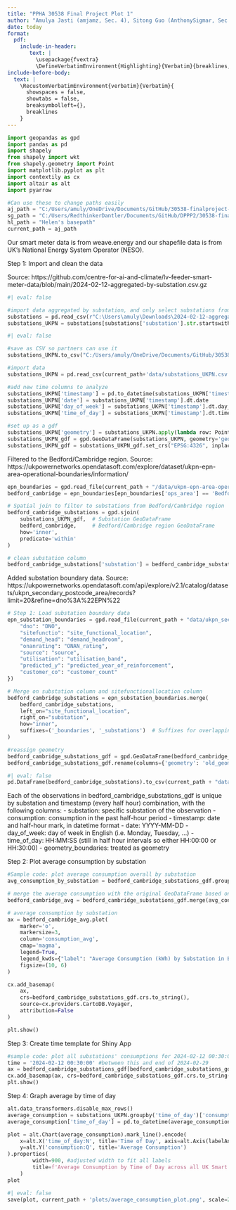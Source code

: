 ```yaml
---
title: "PPHA 30538 Final Project Plot 1"
author: "Amulya Jasti (amjamz, Sec. 4), Sitong Guo (AnthonySigmar, Sec. 4), Helen Liu (helenriv, Sec. 3)"
date: today
format: 
  pdf:
    include-in-header: 
       text: |
         \usepackage{fvextra}
         \DefineVerbatimEnvironment{Highlighting}{Verbatim}{breaklines,commandchars=\\\{\}}
include-before-body:
  text: |
    \RecustomVerbatimEnvironment{verbatim}{Verbatim}{
      showspaces = false,
      showtabs = false,
      breaksymbolleft={},
      breaklines
    }
---
```


```python
import geopandas as gpd
import pandas as pd
import shapely
from shapely import wkt
from shapely.geometry import Point
import matplotlib.pyplot as plt
import contextily as cx
import altair as alt
import pyarrow
```

```python
#Can use these to change paths easily
aj_path = "C:/Users/amuly/OneDrive/Documents/GitHub/30538-finalproject-smartmeters/"
sg_path = "C:/Users/RedthinkerDantler/Documents/GitHub/DPPP2/30538-finalproject-smartmeters/"
hl_path = "Helen's basepath"
current_path = aj_path
```

Our smart meter data is from weave.energy and our shapefile data is from UK's National Energy System Operator (NESO).

Step 1: Import and clean the data

Source: https://github.com/centre-for-ai-and-climate/lv-feeder-smart-meter-data/blob/main/2024-02-12-aggregated-by-substation.csv.gz

```python
#| eval: false

#import data aggregated by substation, and only select substations from UKPN
substations = pd.read_csv(r"C:\Users\amuly\Downloads\2024-02-12-aggregated-by-substation.csv\2024-02-12-aggregated-by-substation.csv")
substations_UKPN = substations[substations['substation'].str.startswith('UKPN', na=False)]
```

```python
#| eval: false

#save as CSV so partners can use it
substations_UKPN.to_csv("C:/Users/amuly/OneDrive/Documents/GitHub/30538-finalproject-smartmeters/data/substations_UKPN.csv", index=False)
```

```python
#import data
substations_UKPN = pd.read_csv(current_path+'data/substations_UKPN.csv')

#add new time columns to analyze
substations_UKPN['timestamp'] = pd.to_datetime(substations_UKPN['timestamp'])
substations_UKPN['date'] = substations_UKPN['timestamp'].dt.date
substations_UKPN['day_of_week'] = substations_UKPN['timestamp'].dt.day_name()
substations_UKPN['time_of_day'] = substations_UKPN['timestamp'].dt.time

#set up as a gdf
substations_UKPN['geometry'] = substations_UKPN.apply(lambda row: Point(row['longitude'], row['latitude']), axis=1)
substations_UKPN_gdf = gpd.GeoDataFrame(substations_UKPN, geometry='geometry')
substations_UKPN_gdf = substations_UKPN_gdf.set_crs("EPSG:4326", inplace=True)
```

Filtered to the Bedford/Cambridge region. Source: https://ukpowernetworks.opendatasoft.com/explore/dataset/ukpn-epn-area-operational-boundaries/information/

```python
epn_boundaries = gpd.read_file(current_path + "/data/ukpn-epn-area-operational-boundaries/ukpn-epn-area-operational-boundaries.shp")
bedford_cambridge = epn_boundaries[epn_boundaries['ops_area'] == 'Bedford/Cambridge']

# Spatial join to filter to substations from Bedford/Cambridge region
bedford_cambridge_substations = gpd.sjoin(
    substations_UKPN_gdf,  # Substation GeoDataFrame
    bedford_cambridge,     # Bedford/Cambridge region GeoDataFrame
    how='inner',
    predicate='within'
)

# clean substation column
bedford_cambridge_substations['substation'] = bedford_cambridge_substations['substation'].apply(lambda s: s[9:])
```

Added substation boundary data. Source: https://ukpowernetworks.opendatasoft.com/api/explore/v2.1/catalog/datasets/ukpn_secondary_postcode_area/records?limit=20&refine=dno%3A%22EPN%22

```python
# Step 1: Load substation boundary data
epn_substation_boundaries = gpd.read_file(current_path + "data/ukpn_secondary_postcode_area/ukpn_secondary_postcode_area.shp").rename(columns={
    "dno": "DNO",
    "sitefunctio": "site_functional_location",
    "demand_head": "demand_headroom",
    "onanrating": "ONAN_rating",
    "source": "source",
    "utilisation": "utilisation_band",
    "predicted_y": "predicted_year_of_reinforcement",
    "customer_co": "customer_count"
})

# Merge on substation column and sitefunctionallocation column
bedford_cambridge_substations = epn_substation_boundaries.merge(
    bedford_cambridge_substations, 
    left_on="site_functional_location", 
    right_on="substation", 
    how="inner", 
    suffixes=('_boundaries', '_substations')  # Suffixes for overlapping column names
)

#reassign geometry
bedford_cambridge_substations_gdf = gpd.GeoDataFrame(bedford_cambridge_substations, geometry='geometry_boundaries')
bedford_cambridge_substations_gdf.rename(columns={'geometry': 'old_geometry'}, inplace=True)
```

```python
#| eval: false
pd.DataFrame(bedford_cambridge_substations).to_csv(current_path + "data/bedford-cambridge-substations.csv")
```

Each of the observations in bedford_cambridge_substations_gdf is unique by substation and timestamp (every half hour) combination, with the following columns:
- substation: specific substation of the observation
- consumption: consumption in the past half-hour period
- timestamp: date and half-hour mark, in datetime format
- date: YYYY-MM-DD
- day_of_week: day of week in English (i.e. Monday, Tuesday, ...)
- time_of_day: HH:MM:SS (still in half hour intervals so either HH:00:00 or HH:30:00)
- geometry_boundaries: treated as geometry

Step 2: Plot average consumption by substation

```python
#Sample code: plot average consumption overall by substation
avg_consumption_by_substation = bedford_cambridge_substations_gdf.groupby('substation')['consumption'].mean().reset_index()

# merge the average consumption with the original GeoDataFrame based on the substation
bedford_cambridge_avg = bedford_cambridge_substations_gdf.merge(avg_consumption_by_substation[['substation', 'consumption']], on='substation', suffixes=('', '_avg'))

# average consumption by substation
ax = bedford_cambridge_avg.plot(
    marker='o', 
    markersize=3, 
    column='consumption_avg',
    cmap='magma', 
    legend=True, 
    legend_kwds={"label": "Average Consumption (kWh) by Substation in Bedford/Cambridge"},
    figsize=(10, 6)
)

cx.add_basemap(
    ax, 
    crs=bedford_cambridge_substations_gdf.crs.to_string(), 
    source=cx.providers.CartoDB.Voyager, 
    attribution=False
)

plt.show()
```

Step 3: Create time template for Shiny App
```python
#sample code: plot all substations' consumptions for 2024-02-12 00:30:00
time = '2024-02-12 00:30:00' #between this and end of 2024-02-29
ax = bedford_cambridge_substations_gdf[bedford_cambridge_substations_gdf['timestamp'] == time].plot(marker='o', markersize=3, column="consumption", cmap='magma', legend="true", legend_kwds={"label": "Total Consumption Active Import (kWh) on 2/12/24 at 12:30AM"}, figsize=(10, 6))
cx.add_basemap(ax, crs=bedford_cambridge_substations_gdf.crs.to_string(), source=cx.providers.CartoDB.Voyager, attribution=False) # adds basemap of UK
plt.show()
```

Step 4: Graph average by time of day

```python
alt.data_transformers.disable_max_rows()
average_consumption = substations_UKPN.groupby('time_of_day')['consumption'].mean().reset_index()
average_consumption['time_of_day'] = pd.to_datetime(average_consumption['time_of_day'], format='%H:%M:%S').dt.strftime('%H:%M:%S')

plot = alt.Chart(average_consumption).mark_line().encode(
    x=alt.X('time_of_day:N', title='Time of Day', axis=alt.Axis(labelAngle=-45, labelOverlap="greedy")),
    y=alt.Y('consumption:Q', title='Average Consumption')
).properties(
        width=900, #adjusted width to fit all labels
        title=f'Average Consumption by Time of Day across all UK Smart Meters'
    )
plot
```

```python
#| eval: false
save(plot, current_path + 'plots/average_consumption_plot.png', scale=2.0)
```